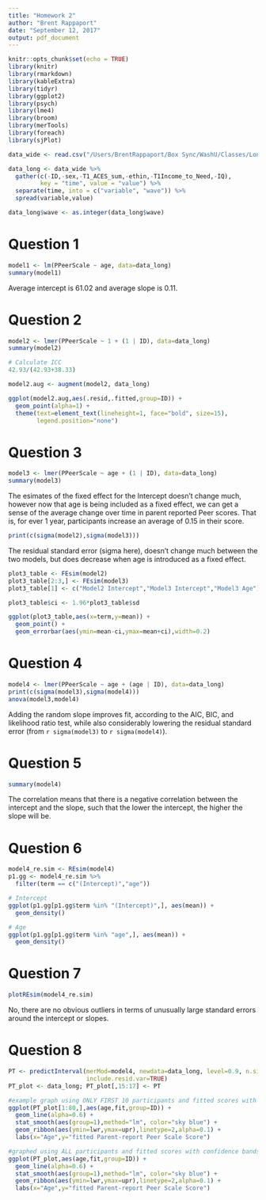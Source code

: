 ```yaml
---
title: "Homework 2"
author: "Brent Rappaport"
date: "September 12, 2017"
output: pdf_document
---
```


```r
knitr::opts_chunk$set(echo = TRUE)
library(knitr)
library(rmarkdown)
library(kableExtra)
library(tidyr)
library(ggplot2)
library(psych)
library(lme4)
library(broom)
library(merTools)
library(foreach)
library(sjPlot)

data_wide <- read.csv("/Users/BrentRappaport/Box Sync/WashU/Classes/Longtudinal Methods/1-descriptives-and-graphs-brappaport/Rappaport_data.csv")

data_long <- data_wide %>% 
  gather(c(-ID,-sex,-T1_ACES_sum,-ethin,-T1Income_to_Need,-IQ), 
         key = "time", value = "value") %>% 
  separate(time, into = c("variable", "wave")) %>%
  spread(variable,value)

data_long$wave <- as.integer(data_long$wave)
```


# Question 1
```r
model1 <- lm(PPeerScale ~ age, data=data_long)
summary(model1)
```
Average intercept is 61.02 and average slope is 0.11.

# Question 2
```r
model2 <- lmer(PPeerScale ~ 1 + (1 | ID), data=data_long)
summary(model2)

# Calculate ICC
42.93/(42.93+38.33)

model2.aug <- augment(model2, data_long)

ggplot(model2.aug,aes(.resid,.fitted,group=ID)) +
  geom_point(alpha=1) +
  theme(text=element_text(lineheight=1, face="bold", size=15), 
        legend.position="none")
```

# Question 3
```r
model3 <- lmer(PPeerScale ~ age + (1 | ID), data=data_long)
summary(model3)
```
The esimates of the fixed effect for the Intercept doesn't change much, however now that age is being included as a fixed effect, we can get a sense of the average change over time in parent reported Peer scores. That is, for ever 1 year, participants increase an average of 0.15 in their score.

```r
print(c(sigma(model2),sigma(model3)))
```
The residual standard error (sigma here), doesn't change much between the two models, but does decrease when age is introduced as a fixed effect.

```r
plot3_table <- FEsim(model2)
plot3_table[2:3,] <- FEsim(model3)
plot3_table[1] <- c("Model2 Intercept","Model3 Intercept","Model3 Age")

plot3_table$ci <- 1.96*plot3_table$sd

ggplot(plot3_table,aes(x=term,y=mean)) +
  geom_point() +
  geom_errorbar(aes(ymin=mean-ci,ymax=mean+ci),width=0.2)
```

# Question 4
```r
model4 <- lmer(PPeerScale ~ age + (age | ID), data=data_long)
print(c(sigma(model3),sigma(model4)))
anova(model3,model4)
```
Adding the random slope improves fit, according to the AIC, BIC, and likelihood ratio test, while also considerably lowering the residual standard error (from `r sigma(model3)` to `r sigma(model4)`).

# Question 5
```r
summary(model4)
```
The correlation means that there is a negative correlation between the intercept and the slope, such that the lower the intercept, the higher the slope will be.

# Question 6
```r
model4_re.sim <- REsim(model4)
p1.gg <- model4_re.sim %>% 
  filter(term == c("(Intercept)","age")) 

# Intercept
ggplot(p1.gg[p1.gg$term %in% "(Intercept)",], aes(mean)) +
  geom_density()

# Age
ggplot(p1.gg[p1.gg$term %in% "age",], aes(mean)) +
  geom_density()
```

# Question 7
```r
plotREsim(model4_re.sim)
```
No, there are no obvious outliers in terms of unusually large standard errors around the intercept or slopes.

# Question 8
```r
PT <- predictInterval(merMod=model4, newdata=data_long, level=0.9, n.sims=100, stat="mean", 
                      include.resid.var=TRUE)
PT_plot <- data_long; PT_plot[,15:17] <- PT

#example graph using ONLY FIRST 10 participants and fitted scores with confidence bands
ggplot(PT_plot[1:80,],aes(age,fit,group=ID)) +
  geom_line(alpha=0.6) +
  stat_smooth(aes(group=1),method="lm", color="sky blue") +
  geom_ribbon(aes(ymin=lwr,ymax=upr),linetype=2,alpha=0.1) +
  labs(x="Age",y="fitted Parent-report Peer Scale Score")

#graphed using ALL participants and fitted scores with confidence bands
ggplot(PT_plot,aes(age,fit,group=ID)) +
  geom_line(alpha=0.6) +
  stat_smooth(aes(group=1),method="lm", color="sky blue") +
  geom_ribbon(aes(ymin=lwr,ymax=upr),linetype=2,alpha=0.1) +
  labs(x="Age",y="fitted Parent-report Peer Scale Score")
```